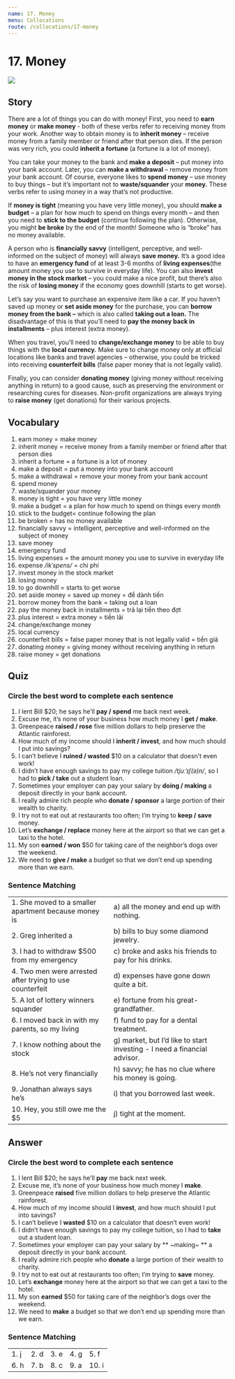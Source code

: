 ```yaml
---
name: 17. Money
menu: Collocations
route: /collocations/17-money
---
```



# 17. Money

<Image src="/public/money.jpg"/>

## Story

There are a lot of things you can do with money!
First, you need to **earn money** or **make money** - both of these verbs refer to receiving money from your work. Another way to obtain money is to **inherit money** – receive money from a family member or friend after that person dies. If the person was very rich, you could **inherit a fortune** (a fortune is a lot of money).

You can take your money to the bank and **make a deposit** – put money into your bank account. Later, you can **make a withdrawal** – remove money from your bank account. Of course, everyone likes to **spend money** – use money to buy things – but it’s important not to **waste/squander** your **money.** These verbs refer to using money in a way that’s not productive.

If **money is tight** (meaning you have very little money), you should **make a budget** – a plan for how much to spend on things every month – and then you need to **stick to the budget** (continue following the plan). Otherwise, you might **be broke** by the end of the month! Someone who is “broke” has no money available.

A person who is **financially savvy** (intelligent, perceptive, and well-informed on the subject of money) will always **save money.** It’s a good idea to have an **emergency fund** of at least 3-6 months of **living expenses**(the amount money you use to survive in everyday life). You can also **invest money in the stock market** – you could make a nice profit, but there’s also the risk of **losing money** if the economy goes downhill (starts to get worse).

Let’s say you want to purchase an expensive item like a car. If you haven’t saved up money or **set aside money** for the purchase, you can **borrow money from the bank –** which is also called **taking out a loan.** The disadvantage of this is that you’ll need to **pay the money back in installments** – plus interest (extra money).

When you travel, you’ll need to **change/exchange money** to be able to buy things with the **local currency.** Make sure to change money only at official locations like banks and travel agencies – otherwise, you could be tricked into receiving **counterfeit bills** (false paper money that is not legally valid).

Finally, you can consider **donating money** (giving money without receiving anything in return) to a good cause, such as preserving the environment or researching cures for diseases. Non-profit organizations are always trying to **raise money** (get donations) for their various projects.

## Vocabulary

1. earn money = make money
2. inherit money = receive money from a family member or friend after that person dies
3. inherit a fortune = a fortune is a lot of money
4. make a deposit = put a money into your bank account
5. make a withdrawal = remove your money from your bank account
6. spend money
7. waste/squander your money
8. money is tight = you have very little money
9. make a budget = a plan for how much to spend on things every month
10. stick to the budget= continue following the plan
11. be broken = has no money available
12. financially savvy = intelligent, perceptive and well-informed on the subject of money
13. save money
14. emergency fund
15. living expenses = the amount money you use to survive in everyday life
16. expense _/ikˈspens/_ = chi phí
17. invest money in the stock market
18. losing money
19. to go downhill = starts to get worse
20. set aside money = saved up money = để dành tiền
21. borrow money from the bank = taking out a loan
22. pay the money back in installments = trả lại tiền theo đợt
23. plus interest = extra money = tiền lãi
24. change/exchange money
25. local currency
26. counterfeit bills = false paper money that is not legally valid = tiền giả
27. donating money = giving money without receiving anything in return
28. raise money = get donations

## Quiz

### Circle the best word to complete each sentence

1. I lent Bill \$20; he says he’ll **pay / spend** me back next week.
2. Excuse me, it’s none of your business how much money I **get / make**.
3. Greenpeace **raised / rose** five million dollars to help preserve the Atlantic rainforest.
4. How much of my income should I **inherit / invest**, and how much should I put into savings?
5. I can’t believe I **ruined / wasted** $10 on a calculator that doesn’t even work!
6. I didn’t have enough savings to pay my college tuition _/tjuːˈɪʃ(ə)n/_, so I had to **pick / take** out a student loan.
7. Sometimes your employer can pay your salary by **doing / making** a deposit directly in your bank account.
8. I really admire rich people who **donate / sponsor** a large portion of their wealth to charity.
9. I try not to eat out at restaurants too often; I’m trying to **keep / save** money.
10. Let’s **exchange / replace** money here at the airport so that we can get a taxi to the hotel.
11. My son **earned / won** $50 for taking care of the neighbor’s dogs over the weekend.
12. We need to **give / make** a budget so that we don’t end up spending more than we earn.

### Sentence Matching

|                                                          |                                                                          |
| -------------------------------------------------------- | ------------------------------------------------------------------------ |
| 1. She moved to a smaller apartment because money is     | a) all the money and end up with nothing.                                |
| 2. Greg inherited a                                      | b) bills to buy some diamond jewelry.                                    |
| 3. I had to withdraw \$500 from my emergency             | c) broke and asks his friends to pay for his drinks.                     |
| 4. Two men were arrested after trying to use counterfeit | d) expenses have gone down quite a bit.                                  |
| 5. A lot of lottery winners squander                     | e) fortune from his great-grandfather.                                   |
| 6. I moved back in with my parents, so my living         | f) fund to pay for a dental treatment.                                   |
| 7. I know nothing about the stock                        | g) market, but I’d like to start investing - I need a financial advisor. |
| 8. He’s not very financially                             | h) savvy; he has no clue where his money is going.                       |
| 9. Jonathan always says he’s                             | i) that you borrowed last week.                                          |
| 10. Hey, you still owe me the \$5                        | j) tight at the moment.                                                  |

## Answer

### Circle the best word to complete each sentence

1. I lent Bill $20; he says he’ll **pay** me back next week.
2. Excuse me, it’s none of your business how much money I **make**.
3. Greenpeace **raised** five million dollars to help preserve the Atlantic rainforest.
4. How much of my income should I **invest**, and how much should I put into savings?
5. I can’t believe I **wasted** $10 on a calculator that doesn’t even work!
6. I didn’t have enough savings to pay my college tuition, so I had to **take** out a student loan.
7. Sometimes your employer can pay your salary by ** ~making~ ** a deposit directly in your bank account.
8. I really admire rich people who **donate** a large portion of their wealth to charity.
9. I try not to eat out at restaurants too often; I’m trying to **save** money.
10. Let’s **exchange** money here at the airport so that we can get a taxi to the hotel.
11. My son **earned** $50 for taking care of the neighbor’s dogs over the weekend.
12. We need to **make** a budget so that we don’t end up spending more than we earn.

### Sentence Matching

|      |      |      |      |       |
| ---- | ---- | ---- | ---- | ----- |
| 1. j | 2. d | 3. e | 4. g | 5. f  |
| 6. h | 7. b | 8. c | 9. a | 10. i |

